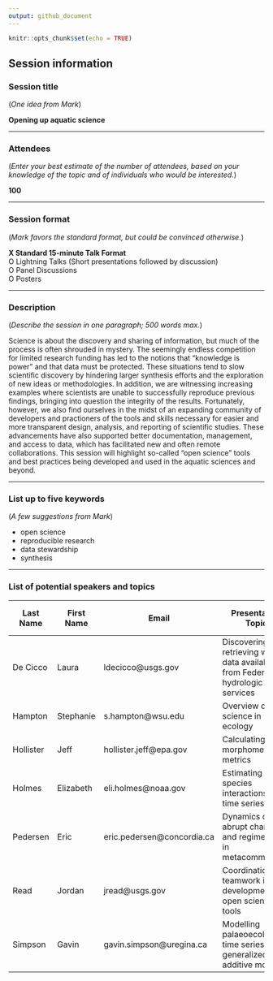 ```yaml
---
output: github_document
---
```


```r
knitr::opts_chunk$set(echo = TRUE)
```

## Session information

### Session title

(_One idea from Mark_)

__Opening up aquatic science__


***

### Attendees 

(_Enter your best estimate of the number of attendees, based on your knowledge of the topic and of individuals who would be interested._)

__100__


***

### Session format

(_Mark favors the standard format, but could be convinced otherwise._)

__X Standard 15-minute Talk Format__  
O Lightning Talks (Short presentations followed by discussion)  
O Panel Discussions  
O Posters  


***

### Description 

(_Describe the session in one paragraph; 500 words max._)

Science is about the discovery and sharing of information, but much of the process is often shrouded in mystery. The seemingly endless competition for limited research funding has led to the notions that "knowledge is power" and that data must be protected. These situations tend to slow scientific discovery by hindering larger synthesis efforts and the exploration of new ideas or methodologies. In addition, we are witnessing increasing examples where scientists are unable to successfully reproduce previous findings, bringing into question the integrity of the results. Fortunately, however, we also find ourselves in the midst of an expanding community of developers and practioners of the tools and skills necessary for easier and more transparent design, analysis, and reporting of scientific studies. These advancements have also supported better documentation, management, and access to data, which has facilitated new and often remote collaborations. This session will highlight so-called "open science" tools and best practices being developed and used in the aquatic sciences and beyond.


***

### List up to five keywords

(_A few suggestions from Mark_)

* open science
* reproducible research
* data stewardship
* synthesis


***

### List of potential speakers and topics

| Last Name | First Name | Email | Presentation Topic | Tentative Title | Speaker invited? | Speaker tentatively confirmed? |
|-----------|------------|-------|--------------------|-----------------|:----------------:|:------------------------------:|
| De Cicco | Laura | ldecicco@usgs.gov | Discovering and retrieving water data available from Federal hydrologic web services | [tentative title] | N | N |
| Hampton | Stephanie | s.hampton@wsu.edu | Overview of open science in ecology  | [tentative title] | N | N |
| Hollister | Jeff | hollister.jeff@epa.gov | Calculating lake morphometry metrics  | [tentative title] | N | N |
| Holmes | Elizabeth | eli.holmes@noaa.gov | Estimating species interactions from time series data | [tentative title] | N | N |
| Pedersen | Eric | eric.pedersen@concordia.ca | Dynamics of abrupt change and regime shifts in metacommunities | [tentative title] | N | N |
| Read | Jordan | jread@usgs.gov | Coordination and teamwork in the development of open science tools | [tentative title] | N | N |
| Simpson | Gavin | gavin.simpson@uregina.ca | Modelling palaeoecological time series using generalized additive models | [tentative title] | N | N |

